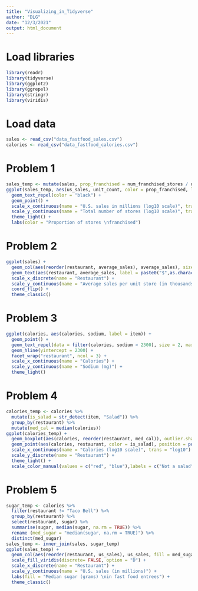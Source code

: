 ```yaml
---
title: "Visualizing_in_Tidyverse"
author: "DLG"
date: "12/3/2021"
output: html_document
---
```


# Load libraries
```r
library(readr)
library(tidyverse)
library(ggplot2)
library(ggrepel)
library(stringr)
library(viridis)
```

# Load data
```r
sales <- read_csv("data_fastfood_sales.csv")
calories <- read_csv("data_fastfood_calories.csv")
```

# Problem 1
```r
sales_temp <- mutate(sales, prop_franchised = num_franchised_stores / unit_count)
ggplot(sales_temp, aes(us_sales, unit_count, color = prop_franchised, label = restaurant)) +
  geom_text_repel(color = "black") +
  geom_point() +
  scale_x_continuous(name = "U.S. sales in millions (log10 scale)", trans = "log10") +
  scale_y_continuous(name = "Total number of stores (log10 scale)", trans = "log10") +
  theme_light() +
  labs(color = "Proportion of stores \nfranchised")
```

# Problem 2
```r
ggplot(sales) +
  geom_col(aes(reorder(restaurant, average_sales), average_sales), size = 1) +
  geom_text(aes(restaurant, average_sales, label = paste0("$",as.character(round(average_sales, 0)))), hjust = -0.1, vjust = 0.02, size = 3) +
  scale_x_discrete(name = "Restaurant") +
  scale_y_continuous(name = "Average sales per unit store (in thousands)", limits = c(0, 2800), labels = c("$0", "$1,000", "$2,000", "")) +
  coord_flip() +
  theme_classic()
```

# Problem 3
```r
ggplot(calories, aes(calories, sodium, label = item)) +
  geom_point() +
  geom_text_repel(data = filter(calories, sodium > 2300), size = 2, max.overlaps = 25, nudge_y = 1500, nudge_x = 1000, force = 2) +
  geom_hline(yintercept = 2300) +
  facet_wrap("restaurant", ncol = 3) +
  scale_x_continuous(name = "Calories") +
  scale_y_continuous(name = "Sodium (mg)") +
  theme_light() 
```

# Problem 4
```r
calories_temp <- calories %>% 
  mutate(is_salad = str_detect(item, "Salad")) %>%
  group_by(restaurant) %>%
  mutate(med_cal = median(calories))
ggplot(calories_temp) +
  geom_boxplot(aes(calories, reorder(restaurant, med_cal)), outlier.shape = NA) +
  geom_point(aes(calories, restaurant, color = is_salad), position = position_jitter(height = 0.3)) +
  scale_x_continuous(name = "Calories (log10 scale)", trans = "log10") +
  scale_y_discrete(name = "Restaurant") +
  theme_light() +
  scale_color_manual(values = c("red", "blue"),labels = c("Not a salad", "Salad"), name = "Is the entree \na salad?")
```

# Problem 5
```r
sugar_temp <- calories %>% 
  filter(restaurant != "Taco Bell") %>%
  group_by(restaurant) %>%
  select(restaurant, sugar) %>%
  summarise(sugar, median(sugar, na.rm = TRUE)) %>%
  rename (med_sugar = "median(sugar, na.rm = TRUE)") %>%
  distinct(med_sugar)
sales_temp <- inner_join(sales, sugar_temp)
ggplot(sales_temp) +
  geom_col(aes(reorder(restaurant, us_sales), us_sales, fill = med_sugar)) +
  scale_fill_viridis(discrete= FALSE, option = "D") +
  scale_x_discrete(name = "Restaurant") +
  scale_y_continuous(name = "U.S. sales (in millions)") +
  labs(fill = "Median sugar (grams) \nin fast food entrees") +
  theme_classic()
```